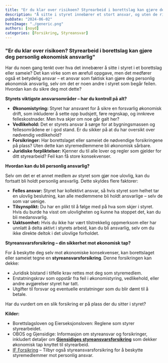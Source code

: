 ```yaml
---
title: "Er du klar over risikoen? Styrearbeid i borettslag kan gjøre deg personlig økonomisk ansvarlig"
description: "Å sitte i styret innebærer et stort ansvar, og uten de riktige forsikringene kan du ende opp med å bli personlig ansvarlig for økonomiske tap – også for handlinger begått av andre styremedlemmer. Har du tatt alle nødvendige forholdsregler for å beskytte deg selv?"
pubDate: "2024-06-02"
heroImage: "./generic.png"
authors: [noyd]
categories: [Forsikring, Styreansvar]
---
```


### "Er du klar over risikoen? Styrearbeid i borettslag kan gjøre deg personlig økonomisk ansvarlig"

Har du noen gang tenkt over hva det innebærer å sitte i styret i et borettslag eller sameie? Det kan virke som en ærefull oppgave, men det medfører også et betydelig ansvar – et ansvar som faktisk kan gjøre deg personlig økonomisk ansvarlig, selv om det er noen andre i styret som begår feilen. Hvordan kan du sikre deg mot dette?

**Styrets viktigste ansvarsområder – har du kontroll på alt?**

- **Økonomistyring:** Styret har ansvaret for å sikre en forsvarlig økonomisk drift, som inkluderer å sette opp budsjett, føre regnskap, og innkreve felleskostnader. Men hva skjer om noe går galt her?
- **Vedlikehold:** Det er styrets ansvar å sørge for at bygningsmassen og fellesområdene er i god stand. Er du sikker på at du har oversikt over nødvendig vedlikehold?
- **Forsikringer:** Har borettslaget eller sameiet de nødvendige forsikringene på plass? Uten dette kan styremedlemmene bli økonomisk sårbare.
- **Juridiske forpliktelser:** Kjenner du til alle lover og regler som gjelder for ditt styrearbeid? Feil kan få store konsekvenser.

**Hvordan kan du bli personlig ansvarlig?**

Selv om det er et annet medlem av styret som gjør noe ulovlig, kan du fortsatt bli holdt personlig ansvarlig. Dette skyldes flere faktorer:

- **Felles ansvar:** Styret har kollektivt ansvar, så hvis styret som helhet tar en ulovlig beslutning, kan alle medlemmene bli holdt ansvarlige – selv de som var uenige.
- **Tilsynsplikt:** Du har en plikt til å følge med på hva som skjer i styret. Hvis du burde ha visst om ulovligheten og kunne ha stoppet det, kan du bli medansvarlig.
- **Uaktsomhet:** Hvis du ikke har vært tilstrekkelig oppmerksom eller har unnlatt å delta aktivt i styrets arbeid, kan du bli ansvarlig, selv om du ikke direkte deltok i det ulovlige forholdet.

**Styreansvarsforsikring – din sikkerhet mot økonomisk tap?**

For å beskytte deg selv mot økonomiske konsekvenser, kan borettslaget eller sameiet tegne en **styreansvarsforsikring**. Denne forsikringen kan dekke:

- Juridisk bistand i tilfelle krav rettes mot deg som styremedlem.
- Erstatningskrav som oppstår fra feil i økonomistyring, vedlikehold, eller andre avgjørelser styret har tatt.
- Utgifter til forsvar og eventuelle erstatninger som du blir dømt til å betale.

Har du vurdert om en slik forsikring er på plass der du sitter i styret?

**Kilder:**

- Borettslagsloven og Eierseksjonsloven: Reglene som styrer styrearbeidet.
- OBOS og Gjensidige: Informasjon om styreansvar og forsikringer, inkludert detaljer om **[Gjensidiges styreansvarsforsikring](https://www.gjensidige.no/bedrift/forsikring/styreansvarsforsikring)** som dekker økonomisk tap knyttet til styrearbeid.
- [IF Forsikring](https://www.if.no/bedrift/forsikringer/ansvar/styreansvar) – Tilbyr også styreansvarsforsikring for å beskytte styremedlemmer mot personlig ansvar.
